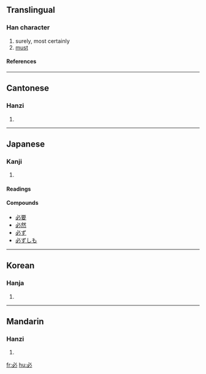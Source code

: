 ==Translingual==
===Han character===
{{Han char|rn=61|rad=心|as=01|sn=4|four=3300<sub>0</sub>|canj=心竹 (PH)|ids=⿻[[心]][[丿]]}}
# surely, most certainly
# [[must]]
====References====
{{Han ref|kx=0375.020|dkj=10299|dj=0701.040|hdz=42267.020|uh=5FC5|ud=24517|bh=A5B2|bd=42418}}
----

==Cantonese==
===Hanzi===
{{yue-hanzi|jyut=|y=bit1}}
# {{defn|Cantonese}}
----
==Japanese==
===Kanji===
{{ja-kanji|grade=4|rs=心01}}
# {{defn|Japanese}} 
====Readings====
{{ja-readings|on=[[ひつ]] (hitsu)|kun=[[かならず]] (kanarazu)}}

====Compounds====
*[[必要]]
*[[必然]]
*[[必ず]]
*[[必ずしも]]

----

==Korean==
===Hanja===
{{ko-hanja|hangeul=필|eumhun=|rv=pil|mr=p'il|y=phil}}
# {{defn|Korean}}
----
==Mandarin==
===Hanzi===
{{cmn-hanzi|pin=[[bì]] ([[bi4]])|wg=pi<sup>4</sup>}}
# {{defn|Mandarin}}

[[fr:必]]
[[hu:必]]